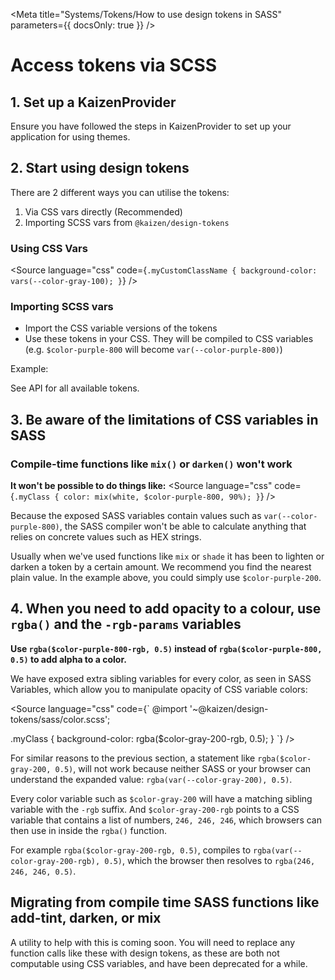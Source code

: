 
<Meta title="Systems/Tokens/How to use design tokens in SASS" parameters={{ docsOnly: true }} />

# Access tokens via SCSS

## 1. Set up a KaizenProvider

Ensure you have followed the steps in <LinkTo pageId="components-kaizen-provider-installation">KaizenProvider</LinkTo> to set up your application for using themes.

## 2. Start using design tokens

There are 2 different ways you can utilise the tokens:
1. Via CSS vars directly (Recommended)
2. Importing SCSS vars from `@kaizen/design-tokens`

### Using CSS Vars

<Source
  language="css"
  code={`
.myCustomClassName {
  background-color: vars(--color-gray-100);
}
  `}
/>

### Importing SCSS vars

* Import the CSS variable versions of the tokens
* Use these tokens in your CSS. They will be compiled to CSS variables (e.g. `$color-purple-800` will become `var(--color-purple-800)`)

Example:
<Source language="css" code={exampleSass} />

See <LinkTo pageId="systems-tokens-api">API</LinkTo> for all available tokens.

## 3. Be aware of the limitations of CSS variables in SASS

### Compile-time functions like `mix()` or `darken()` won't work

**It won't be possible to do things like:**
<Source language="css" code={`
.myClass {
  color: mix(white, $color-purple-800, 90%);
}
  `}
/>

Because the exposed SASS variables contain values such as `var(--color-purple-800)`, the SASS compiler won't be able to calculate anything that relies on concrete values such as HEX strings.

Usually when we've used functions like `mix` or `shade` it has been to lighten or darken a token by a certain amount. We recommend you find the nearest plain value. In the example above, you could simply use `$color-purple-200`.

## 4. When you need to add opacity to a colour, use `rgba()` and the `-rgb-params` variables

**Use `rgba($color-purple-800-rgb, 0.5)` instead of `rgba($color-purple-800, 0.5)` to add alpha to a color.**

We have exposed extra sibling variables for every color, as seen in <LinkTo pageId="systems-tokens-api" section="sass-variables">SASS Variables</LinkTo>, which allow you to manipulate opacity of CSS variable colors:

<Source language="css" code={`
@import '~@kaizen/design-tokens/sass/color.scss';

.myClass {
  background-color: rgba($color-gray-200-rgb, 0.5);
}
  `}
/>

For similar reasons to the previous section, a statement like `rgba($color-gray-200, 0.5)`, will not work because neither SASS or your browser can understand the expanded value: `rgba(var(--color-gray-200), 0.5)`.

Every color variable such as `$color-gray-200` will have a matching sibling variable with the `-rgb` suffix. And `$color-gray-200-rgb` points to a CSS variable that contains a list of numbers, `246, 246, 246`, which browsers can then use in inside the `rgba()` function.

For example `rgba($color-gray-200-rgb, 0.5)`, compiles to `rgba(var(--color-gray-200-rgb), 0.5)`, which the browser then resolves to `rgba(246, 246, 246, 0.5)`.

## Migrating from compile time SASS functions like add-tint, darken, or mix

A utility to help with this is coming soon. You will need to replace any function calls like these with design tokens, as these are both not computable using CSS variables, and have been deprecated for a while.

